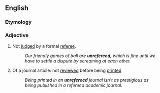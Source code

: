 ==English==

===Etymology===
{{prefix|en|un|refereed}}

===Adjective===
{{en-adj|-}}

# Not [[judge]]d by a formal [[referee]].
#: ''Our friendly games of ball are '''unrefereed''', which is fine until we have to settle a dispute by screaming at each other.''
# Of a journal article: not [[review]]ed before being [[print]]ed.
#: ''Being printed in an '''unrefereed''' journal isn't as prestigious as being published in a refereed academic journal.''